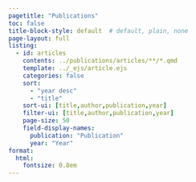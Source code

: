 ```yaml
---
pagetitle: "Publications"
toc: false
title-block-style: default  # default, plain, none
page-layout: full
listing:
  - id: articles
    contents: ../publications/articles/**/*.qmd
    template: ../_ejs/article.ejs
    categories: false
    sort:
      - "year desc"
      - "title"
    sort-ui: [title,author,publication,year]
    filter-ui: [title,author,publication,year]
    page-size: 50
    field-display-names: 
      publication: "Publication"
      year: "Year"
format:
  html: 
    fontsize: 0.8em
---
```


